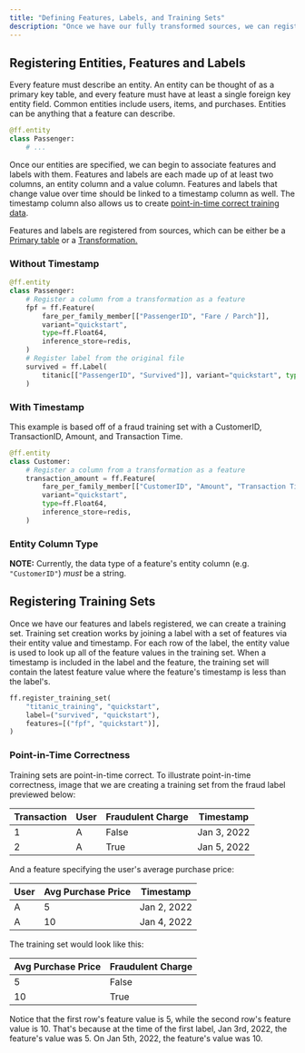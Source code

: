 ```yaml
---
title: "Defining Features, Labels, and Training Sets"
description: "Once we have our fully transformed sources, we can register their columns as features and labels. We can then join a label with a set of features to create a training set."
---
```


## Registering Entities, Features and Labels

Every feature must describe an entity. An entity can be thought of as a primary key table, and every feature must have at least a single foreign key entity field. Common entities include users, items, and purchases. Entities can be anything that a feature can describe.

```python
@ff.entity
class Passenger:
    # ...
```

Once our entities are specified, we can begin to associate features and labels with them. Features and labels are each made up of at least two columns, an entity column and a value column. Features and labels that change value over time should be linked to a timestamp column as well. The timestamp column also allows us to create [point-in-time correct training data](/getting-started/defining-features-labels-and-training-sets#point-in-time-correctness).

Features and labels are registered from sources, which can be either be a [Primary table](/getting-started/transforming-data#tables) or a [Transformation.](/getting-started/transforming-data#defining-transformations)

### Without Timestamp

```python
@ff.entity
class Passenger:
    # Register a column from a transformation as a feature
    fpf = ff.Feature(
        fare_per_family_member[["PassengerID", "Fare / Parch"]],
        variant="quickstart",
        type=ff.Float64,
        inference_store=redis,
    )
    # Register label from the original file
    survived = ff.Label(
        titanic[["PassengerID", "Survived"]], variant="quickstart", type=ff.Int
    )
```

### With Timestamp

This example is based off of a fraud training set with a CustomerID, TransactionID, Amount, and Transaction Time.

```python
@ff.entity
class Customer:
    # Register a column from a transformation as a feature
    transaction_amount = ff.Feature(
        fare_per_family_member[["CustomerID", "Amount", "Transaction Time"]],
        variant="quickstart",
        type=ff.Float64,
        inference_store=redis,
    )
```

### Entity Column Type

**NOTE:** Currently, the data type of a feature's entity column (e.g. `"CustomerID"`) _must_ be a string.

## Registering Training Sets

Once we have our features and labels registered, we can create a training set. Training set creation works by joining a label with a set of features via their entity value and timestamp. For each row of the label, the entity value is used to look up all of the feature values in the training set. When a timestamp is included in the label and the feature, the training set will contain the latest feature value where the feature's timestamp is less than the label's.

```python
ff.register_training_set(
    "titanic_training", "quickstart",
    label=("survived", "quickstart"),
    features=[("fpf", "quickstart")],
)
```

### Point-in-Time Correctness

Training sets are point-in-time correct. To illustrate point-in-time correctness, image that we are creating a training set from the fraud label previewed below:

| Transaction | User | Fraudulent Charge | Timestamp   |
| ----------- | ---- | ----------------- | ----------- |
| 1           | A    | False             | Jan 3, 2022 |
| 2           | A    | True              | Jan 5, 2022 |

And a feature specifying the user's average purchase price:

| User | Avg Purchase Price | Timestamp   |
| ---- | ------------------ | ----------- |
| A    | 5                  | Jan 2, 2022 |
| A    | 10                 | Jan 4, 2022 |

The training set would look like this:

| Avg Purchase Price | Fraudulent Charge |
| ------------------ | ----------------- |
| 5                  | False             |
| 10                 | True              |

Notice that the first row's feature value is 5, while the second row's feature value is 10\. That's because at the time of the first label, Jan 3rd, 2022, the feature's value was 5\. On Jan 5th, 2022, the feature's value was 10.